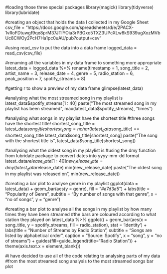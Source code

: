 #loading those three special packages
library(magick)
library(tidyverse)
library(lubridate)

#creating an object that holds the data I collected in my Google Sheet
csv_file = "https://docs.google.com/spreadsheets/d/e/2PACX-1vRoFDtuwgf9qe8prM37JTIYOia3rPBGxo5TXZ3UPcXLw8kS939ugXozMVbUc8CWOy2PcH7Ha1pc0uAU/pub?output=csv"

#using read_csv to put the data into a data frame
logged_data = read_csv(csv_file)

#renaming all the variables in my data frame to something more appropriate
latest_data = logged_data %>%
  rename(timestamp = 1,
         song_title = 2,
         artist_name = 3,
         release_date = 4,
         genre = 5,
         radio_station = 6,
         peak_position = 7,
         spotify_streams = 8)

#getting r to show a preview of my data frame
glimpse(latest_data)

#analysing what the most streamed song in my playlist is
latest_data$spotify_streams[1 : 40]
paste("The most streamed song in my playlist has been streamed",
      max(latest_data$spotify_streams), "times")

#analysing what songs in my playlist have the shortest title
#three songs have the shortest title!
shortest_song_title = latest_data$song_title %>% nchar() %>% min()
shortest_song = nchar(latest_data$song_title) == shortest_song_title
latest_data$song_title[shortest_song]
paste("The song with the shortest title is",
      latest_data$song_title[shortest_song])

#analysing what the oldest song in my playlist is
#using the dmy function from lubridate package to convert dates into yyyy-mm-dd format
latest_data$release_date[1 : 40]
new_release_date = dmy(latest_data$release_date)
min(new_release_date)
paste("The oldest song in my playlist was released on",
      min(new_release_date))

#creating a bar plot to analyse genre in my playlist
ggplot(data = latest_data) +
  geom_bar(aes(y = genre),
           fill = "#a7d3a5") +
  labs(title = "Popularity of Genre",
       subtitle = "By number of songs with that genre",
       x = "no of songs",
       y = "genre")

#creating a bar plot to analyse all the songs in my playlist by how many times they have been streamed
#the bars are coloured according to what station they played on
latest_data %>%
  ggplot() +
    geom_bar(aes(x = song_title, y = spotify_streams, fill = radio_station),
             stat = 'identity') +
    labs(title = "Number of Streams by Radio Station",
         subtitle = "Songs are listed by alphabetical order",
         caption = "Source: Spotify",
         x = "song",
         y = "no of streams") +
    guides(fill=guide_legend(title="Radio Station")) +
    theme(axis.text.x = element_blank())

#i have decided to use all of the code relating to analysing parts of my data
#from the most streamed song analysis to the most streamed songs bar plot
